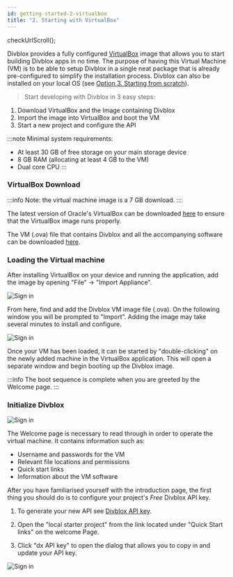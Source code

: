 ```yaml
---
id: getting-started-2-virtualbox
title: "2. Starting with VirtualBox"
---
```


checkUrlScroll();

Divblox provides a fully configured [VirtualBox](https://www.virtualbox.org/wiki/VirtualBox) image that allows you to start
building Divblox apps in no time. The purpose of having this Virtual Machine (VM) is to be able to setup Divblox in a single
neat package that is already pre-configured to simplify the installation process. Divblox can also be installed on your local
OS (see [Option 3. Starting from scratch](getting-started-3-from-scratch)).

> Start developing with Divblox in 3 easy steps:

1. Download VirtualBox and the Image containing Divblox
2. Import the image into VirtualBox and boot the VM
3. Start a new project and configure the API

:::note
Minimal system requirements:

-   At least 30 GB of free storage on your main storage device
-   8 GB RAM (allocating at least 4 GB to the VM)
-   Dual core CPU
:::

### VirtualBox Download

:::info
Note: the virtual machine image is a 7 GB download.
:::

The latest version of Oracle's VirtualBox can be downloaded [here](https://www.virtualbox.org/wiki/Downloads) to ensure that
the VirtualBox image runs properly.

The VM (.ova) file that contains Divblox and all the accompanying software can be downloaded
[here](https://drive.google.com/drive/folders/1JaZH9vFj7-ub0QmlrOlKdwtiBVPDiVdF?usp=sharing).

### Loading the Virtual machine

After installing VirtualBox on your device and running the application, add the image by opening "File" -> "Import Appliance".

<div className="text--center">
    <img data-action="zoom"  alt="Sign in" src={useBaseUrl('_getting-started-media/virtual-machine-setup1.png')}/>
</div>

From here, find and add the Divblox VM image file (.ova). On the following window you will be prompted to "Import". Adding the image may take several minutes to install and configure.

<div className="text--center">
    <img data-action="zoom"  alt="Sign in" src={useBaseUrl('_getting-started-media/virtual-machine-setup2.png')}/>
</div>

Once your VM has been loaded, it can be started by "double-clicking" on the newly added machine in the VirtualBox application. This will open a separate window and begin booting up the Divblox image.

:::info
The boot sequence is complete when you are greeted by the Welcome page.
:::

### Initialize Divblox

<div className="text--center">
    <img data-action="zoom"  alt="Sign in" src={useBaseUrl('_getting-started-media/virtual-machine-setup3.png')}/>
</div>

The Welcome page is necessary to read through in order to operate the virtual machine.
It contains information such as:

-   Username and passwords for the VM
-   Relevant file locations and permissions
-   Quick start links
-   Information about the VM software

After you have familiarised yourself with the introduction page, the first thing you should do is to configure your project's _Free_ Divblox API key.

1. To generate your new API see [Divblox API key](the-basics-divblox-apis).

2. Open the "local starter project" from the link located under "Quick Start links" on the welcome Page.

3. Click "dx API key" to open the dialog that allows you to copy in and update your API key.

<div className="text--center">
    <img data-action="zoom"  alt="Sign in" src={useBaseUrl('_getting-started-media/setup-configure-api-key.png')}/>
</div>
